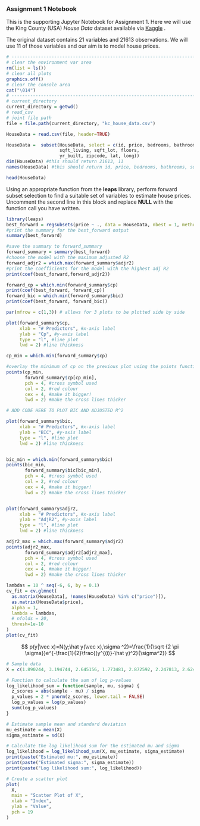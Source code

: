### **Assignment 1 Notebook**

This is the supporting Jupyter Notebook for Assignment 1. Here we will use the King County (USA) *House Data* dataset available via [Kaggle](https://www.kaggle.com/datasets/shivachandel/kc-house-data) .

The original dataset contains 21 variables and 21613 observations. We will use 11 of those variables and our aim is to model house prices.

```r
# ---------------------------------------------------------------------
# clear the environment var area
rm(list = ls())
# clear all plots
graphics.off()
# clear the console area
cat("\014")
# ---------------------------------------------------------------------
# current_directory
current_directory = getwd()
# read_csv
# joint file path
file = file.path(current_directory, "kc_house_data.csv")

HouseData = read.csv(file, header=TRUE)
```

```r
HouseData =  subset(HouseData, select = c(id, price, bedrooms, bathrooms,
                    sqft_living, sqft_lot, floors,
                    yr_built, zipcode, lat, long))
dim(HouseData) #this should return 21613, 11
names(HouseData) #this should return id, price, bedrooms, bathrooms, sqft_living, sqft_lot, floors, yr_built, zipcode, lat, lon
```

```R
head(HouseData)
```

Using an appropriate function from the **leaps** library, perform forward subset selection to find a suitable set of variables to estimate house prices. Uncomment the second line in this block and replace **NULL** with the function call you have written.

```r
library(leaps)
best_forward = regsubsets(price ~ ., data = HouseData, nbest = 1, method = "forward", nvmax = 10)
#print the summary for the best_forward output
summary(best_forward)
```

```r
#save the summary to forward_summary
forward_summary = summary(best_forward)
#choose the model with the maximum adjusted R2
forward_adjr2 = which.max(forward_summary$adjr2)
#print the coefficients for the model with the highest adj R2
print(coef(best_forward,forward_adjr2))
```

```r
forward_cp = which.min(forward_summary$cp)
print(coef(best_forward, forward_cp))
forward_bic = which.min(forward_summary$bic)
print(coef(best_forward, forward_bic))
```

```r
par(mfrow = c(1,3)) # allows for 3 plots to be plotted side by side

plot(forward_summary$cp,
     xlab = "# Predictors", #x-axis label
     ylab = "Cp", #y-axis label
     type = "l", #line plot
     lwd = 2) #line thickness

cp_min = which.min(forward_summary$cp)

#overlay the minimum of cp on the previous plot using the points function
points(cp_min,
       forward_summary$cp[cp_min],
       pch = 4, #cross symbol used
       col = 2, #red colour
       cex = 4, #make it bigger!
       lwd = 2) #make the cross lines thicker

# ADD CODE HERE TO PLOT BIC AND ADJUSTED R^2

plot(forward_summary$bic,
     xlab = "# Predictors", #x-axis label
     ylab = "BIC", #y-axis label
     type = "l", #line plot
     lwd = 2) #line thickness


bic_min = which.min(forward_summary$bic)
points(bic_min,
       forward_summary$bic[bic_min],
       pch = 4, #cross symbol used
       col = 2, #red colour
       cex = 4, #make it bigger!
       lwd = 2) #make the cross lines thicker


plot(forward_summary$adjr2,
     xlab = "# Predictors", #x-axis label
     ylab = "AdjR2", #y-axis label
     type = "l", #line plot
     lwd = 2) #line thickness

adjr2_max = which.max(forward_summary$adjr2)
points(adjr2_max,
       forward_summary$adjr2[adjr2_max],
       pch = 4, #cross symbol used
       col = 2, #red colour
       cex = 4, #make it bigger!
       lwd = 2) #make the cross lines thicker
```

```r
lambdas = 10 ^ seq(-6, 6, by = 0.1)
cv_fit = cv.glmnet(
  as.matrix(HouseData[, !names(HouseData) %in% c("price")]),
  as.matrix(HouseData$price),
  alpha = 1,
  lambda = lambdas,
  # nfolds = 20,
  thresh=1e-10
)
plot(cv_fit)
```

$$
p(y|\vec x)=N(y;\hat y(\vec x),\sigma ^2)=\frac{1}{\sqrt {2 \pi \sigma}}e^{-\frac{1}{2}\frac{(y^{(i)}-\hat y)^2}{\sigma^2}}
$$

```r
# Sample data
X = c(1.890244, 3.194744, 2.645156, 1.773481, 2.872592, 2.247813, 2.624901, 2.813008, 2.296636, 2.183676)

# Function to calculate the sum of log p-values
log_likelihood_sum = function(sample, mu, sigma) {
  z_scores = abs(sample - mu) / sigma
  p_values = 2 * pnorm(z_scores, lower.tail = FALSE)
  log_p_values = log(p_values)
  sum(log_p_values)
}

# Estimate sample mean and standard deviation
mu_estimate = mean(X)
sigma_estimate = sd(X)

# Calculate the log likelihood sum for the estimated mu and sigma
log_likelihood = log_likelihood_sum(X, mu_estimate, sigma_estimate)
print(paste("Estimated mu:", mu_estimate))
print(paste("Estimated sigma:", sigma_estimate))
print(paste("Log likelihood sum:", log_likelihood))

# Create a scatter plot
plot(
  X,
  main = "Scatter Plot of X",
  xlab = "Index",
  ylab = "Value",
  pch = 19
)
```

